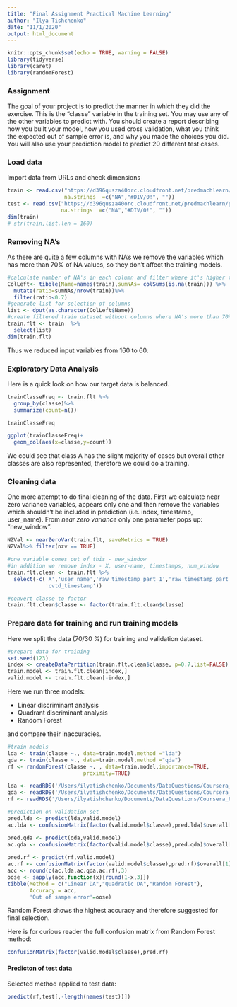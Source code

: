 ```yaml
---
title: "Final Assignment Practical Machine Learning"
author: "Ilya Tishchenko"
date: "11/1/2020"
output: html_document
---
```


```r
knitr::opts_chunk$set(echo = TRUE, warning = FALSE)
library(tidyverse)
library(caret)
library(randomForest)
```

### Assignment
The goal of your project is to predict the manner in which they did the exercise. This is the "classe" variable in the training set. You may use any of the other variables to predict with. You should create a report describing how you built your model, how you used cross validation, what you think the expected out of sample error is, and why you made the choices you did. You will also use your prediction model to predict 20 different test cases.

### Load data

Import data from URLs and check dimensions

```r
train <- read.csv("https://d396qusza40orc.cloudfront.net/predmachlearn/pml-training.csv",
                  na.strings  =c("NA","#DIV/0!", ""))
test <- read.csv("https://d396qusza40orc.cloudfront.net/predmachlearn/pml-testing.csv",
                 na.strings  =c("NA","#DIV/0!", ""))
dim(train)
# str(train,list.len = 160)
```

### Removing NA's

As there are quite a few columns with NA's we remove the variables which has more than 70% of NA values, so they don't affect the training models.

```r
#calculate number of NA's in each column and filter where it's higher than 70%
ColLeft<- tibble(Name=names(train),sumNAs= colSums(is.na(train))) %>%
  mutate(ratio=sumNAs/nrow(train))%>%
  filter(ratio<0.7) 
#generate list for selection of columns
list <- dput(as.character(ColLeft$Name))
#create filtered train dataset without columns where NA's more than 70%
train.flt <- train  %>%
  select(list)
dim(train.flt)
```
Thus we reduced input variables from 160 to 60.

### Exploratory Data Analysis

Here is a quick look on how our target data is balanced. 

```r
trainClasseFreq <- train.flt %>%
  group_by(classe)%>%
  summarize(count=n())

trainClasseFreq

ggplot(trainClasseFreq)+
  geom_col(aes(x=classe,y=count))
```
We could see that class A has the slight majority of cases but overall other classes are also represented, therefore we could do a training.

### Cleaning data

One more attempt to do final cleaning of the data. First we calculate near zero variance variables, appears only one and then remove the variables which shouldn't be included in prediction (i.e. index, timestamp, user_name). 
From *near zero variance* only one parameter pops up: "new_window".

```r
NZVal <- nearZeroVar(train.flt, saveMetrics = TRUE)
NZVal%>% filter(nzv == TRUE)

#one variable comes out of this - new_window
#in addition we remove index - X, user-name, timestamps, num_window
train.flt.clean <- train.flt %>%
  select(-c('X','user_name','raw_timestamp_part_1','raw_timestamp_part_2','new_window','num_window',
            'cvtd_timestamp'))

#convert classe to factor
train.flt.clean$classe <- factor(train.flt.clean$classe)
```

### Prepare data for training and run training models

Here we split the data (70/30 %) for training and validation dataset.

```r
#prepare data for training
set.seed(123)
index <- createDataPartition(train.flt.clean$classe, p=0.7,list=FALSE)
train.model <- train.flt.clean[index,]
valid.model <- train.flt.clean[-index,]
```

Here we run three models: 

* Linear discriminant analysis
* Quadrant discriminant analysis
* Random Forest

and compare their inaccuracies.

```r
#train models
lda <- train(classe ~., data=train.model,method ="lda")
qda <- train(classe ~., data=train.model,method ="qda")
rf <- randomForest(classe ~. , data=train.model,importance=TRUE,
                        proximity=TRUE)

```

```r
lda <- readRDS('/Users/ilyatishchenko/Documents/DataQuestions/Coursera_PracML/lda')
qda <- readRDS('/Users/ilyatishchenko/Documents/DataQuestions/Coursera_PracML/qda')
rf <- readRDS('/Users/ilyatishchenko/Documents/DataQuestions/Coursera_PracML/rf')
```


```r
#prediction on validation set
pred.lda <- predict(lda,valid.model)
ac.lda <- confusionMatrix(factor(valid.model$classe),pred.lda)$overall[1]

pred.qda <- predict(qda,valid.model)
ac.qda <- confusionMatrix(factor(valid.model$classe),pred.qda)$overall[1]
 
pred.rf <- predict(rf,valid.model)
ac.rf <- confusionMatrix(factor(valid.model$classe),pred.rf)$overall[1]
acc <- round(c(ac.lda,ac.qda,ac.rf),3)
oose <- sapply(acc,function(x){round(1-x,3)})
tibble(Method = c("Linear DA","Quadratic DA","Random Forest"), 
       Accuracy = acc,
       'Out of sampe error'=oose)
```

Random Forest shows the highest accuracy and therefore suggested for final selection.

Here is for curious reader the full confusion matrix from Random Forest method:
```r
confusionMatrix(factor(valid.model$classe),pred.rf)
```


#### Predicton of test data

Selected method applied to test data:

```r
predict(rf,test[,-length(names(test))])
```